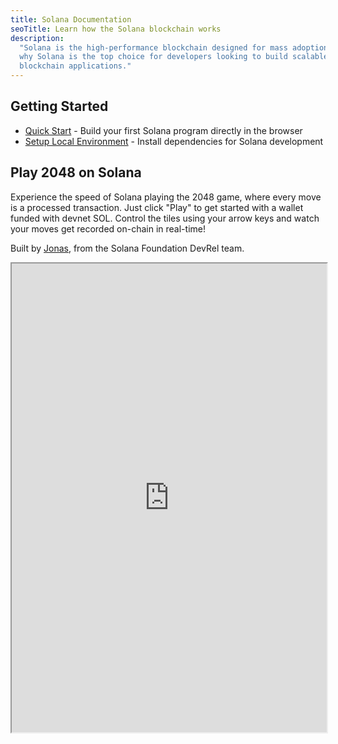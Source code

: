 ```yaml
---
title: Solana Documentation
seoTitle: Learn how the Solana blockchain works
description:
  "Solana is the high-performance blockchain designed for mass adoption. Learn
  why Solana is the top choice for developers looking to build scalable
  blockchain applications."
---
```


## Getting Started

- [Quick Start](/docs/intro/quick-start) - Build your first Solana program
  directly in the browser
- [Setup Local Environment](/docs/intro/installation) - Install dependencies for
  Solana development

## Play 2048 on Solana

Experience the speed of Solana playing the 2048 game, where every move is a
processed transaction. Just click "Play" to get started with a wallet funded
with devnet SOL. Control the tiles using your arrow keys and watch your moves
get recorded on-chain in real-time!

Built by [Jonas](https://x.com/SolPlay_jonas), from the Solana Foundation DevRel
team.

<iframe
  src="https://solplay.de/solana-2048/"
  width="100%"
  height="750"
  style={{
    borderRadius: "8px",
    border: "2px solid rgba(0, 0, 0, 0.2)",
  }}
  scrolling="no"
/>

## Start Learning

Learn the key concepts specific to Solana development.

- [Accounts](/docs/core/accounts) - How data is stored on Solana
- [Fees on Solana](/docs/core/fees) - Various costs associated with using the
  network
- [Transactions](/docs/core/transactions) - How to interact with the network
- [Programs](/docs/core/programs) - Smart contracts on Solana
- [Programs Derived Address](/docs/core/pda) - How to generate deterministic
  addresses
- [Cross Program Invocation](/docs/core/cpi) - How to call one program from
  another

### Client Side Development

If you're developing on the client-side, Solana has community-contributed SDKs
to help developers interact with the Solana network in most popular languages :

| Language   | SDK                                                                                                                                       |
| ---------- | ----------------------------------------------------------------------------------------------------------------------------------------- |
| RUST       | [solana_sdk](https://docs.rs/solana-sdk/latest/solana_sdk/)                                                                               |
| Typescript | [@solana/web3.js](https://github.com/anza-xyz/solana-web3.js)                                                                             |
| Python     | [solders](https://github.com/kevinheavey/solders)                                                                                         |
| Java       | [solanaj](https://github.com/skynetcap/solanaj) or [solana4j](https://github.com/LMAX-Exchange/solana4j) or [sava](https://sava.software) |
| C++        | [solcpp](https://github.com/mschneider/solcpp)                                                                                            |
| Go         | [solana-go](https://github.com/gagliardetto/solana-go)                                                                                    |
| Kotlin     | [solanaKT](https://github.com/metaplex-foundation/SolanaKT) or [sol4k](https://github.com/sol4k/sol4k)                                    |
| Dart       | [solana](https://github.com/espresso-cash/espresso-cash-public/tree/master/packages/solana)                                               |
| C#         | [solnet](https://github.com/bmresearch/Solnet)                                                                                            |
| GdScript   | [godot](https://github.com/Virus-Axel/godot-solana-sdk/)                                                                                  |

## Running a validator

Explore what it takes to operate a Solana validator and help secure the network.

- [Validators](https://docs.anza.xyz/validator/anatomy) - Individual nodes
  securing the Solana network
- [System Requirements](https://docs.anza.xyz/operations/requirements) -
  Recommended hardware requirements and expected SOL needed to operate a
  validator
- [Validator Setup](https://docs.anza.xyz/operations/setup-a-validator) - Setup
  a validator and get connected to a cluster for the first time

## Getting Support

Get help from the Solana community on
[Solana StackExchange](https://solana.stackexchange.com).
